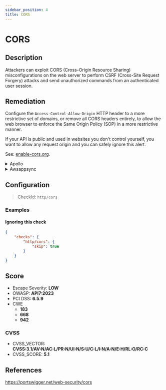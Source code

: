 ```yaml
---
sidebar_position: 4
title: CORS
---
```


# CORS

## Description

Attackers can exploit CORS (Cross-Origin Resource Sharing) misconfigurations on the web server to perform CSRF (Cross-Site Request Forgery) attacks and send unauthorized commands from an authenticated user session.

## Remediation

Configure the `Access-Control-Allow-Origin` HTTP header to a more restrictive set of domains, or remove all CORS headers entirely, to allow the web browser to enforce the Same Origin Policy (SOP) in a more restrictive manner.

If your API is public and used in websites you don't control yourself, you want to allow any request origin and you can safely ignore this alert.

See: [enable-cors.org](https://enable-cors.org/index.html).


<details>
    <summary>Apollo</summary>

Configure the 'Access-Control-Allow-Origin' HTTP header to a more restrictive set of domains, or remove all CORS headers entirely, to allow the web browser to enforce the Same Origin Policy (SOP) in a more restrictive manner.

For instance, with `apollo-server-express`, you can restrain request origin to only a few whitelisted domains:

 ```javascript
 await server.start();

 const corsOptions = {
   origin: ["https://www.your-app.example", "https://studio.apollographql.com"]
 };

 server.applyMiddleware({
   app,
   cors: corsOptions,
   path: "/graphql",
 });
 ```
 Source: <https://www.apollographql.com/docs/apollo-server/security/cors/>.

 If your API is public and used in websites you don't control yourself, you want to allow any request origin and you can safely ignore this alert.


</details>

<details>
    <summary>Awsappsync</summary>

Add CORS headers with the API Gateway.

Put your AppSync API behind an API Gateway and configure it to act as a proxy to your AppSync endpoint (e.g., using the HTTP Proxy feature).

To learn how to do so, see [AWS's API Gateway documentation](https://docs.aws.amazon.com/apigateway/latest/developerguide/welcome.html).

You can then manually enable CORS for each resource (only for one if you created the gateway for a single AppSync endpoint):

API Gateway console > {your api gateway} > Resources > {your created resource} > Actions : Enable CORS


</details>

## Configuration

> CheckId: `http/cors`


### Examples


#### Ignoring this check

```json
{
    "checks": {
        "http/cors": {
            "skip": true
        }
    }
}
```




## Score

- Escape Severity: **<span className="low-severity">LOW</span>**
- OWASP: **API7:2023**
- PCI DSS: **6.5.9**
- CWE
  - **183**
  - **668**
  - **942**




### CVSS

- CVSS_VECTOR: **CVSS:3.1/AV:N/AC:L/PR:N/UI:N/S:U/C:L/I:N/A:N/E:H/RL:O/RC:C**
- CVSS_SCORE: **5.1**

## References

https://portswigger.net/web-security/cors
